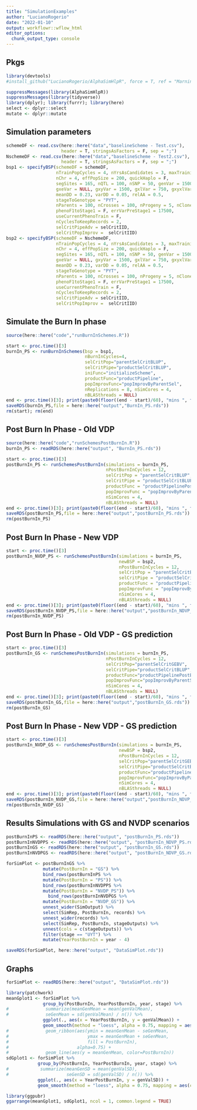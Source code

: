 ```yaml
---
title: "SimulationExamples"
author: "LucianoRogerio"
date: "2022-01-10"
output: workflowr::wflow_html
editor_options:
  chunk_output_type: console
---
```


## Pkgs

```r

library(devtools)
#install_github("LucianoRogerio/AlphaSimHlpR", force = T, ref = "MarninPkg")

suppressMessages(library(AlphaSimHlpR))
suppressMessages(library(tidyverse))
library(dplyr); library(furrr); library(here)
select <- dplyr::select
mutate <- dplyr::mutate
```


## Simulation parameters

```r
schemeDF <- read.csv(here::here("data","baselineScheme - Test.csv"),
                     header = T, stringsAsFactors = F, sep = ";")
NschemeDF <- read.csv(here::here("data","baselineScheme - Test2.csv"),
                     header = T, stringsAsFactors = F, sep = ";")
bsp1 <- specifyBSP(schemeDF = schemeDF,
                   nTrainPopCycles = 4, nYrsAsCandidates = 3, maxTrainingPopSize = 150,
                   nChr = 4, effPopSize = 200, quickHaplo = F,
                   segSites = 165, nQTL = 100, nSNP = 50, genVar = 1500,
                   gxeVar = NULL, gxyVar = 1500, gxlVar = 750, gxyxlVar = 300,
                   meanDD = 0.23, varDD = 0.05, relAA = 0.5,
                   stageToGenotype = "PYT",
                   nParents = 100, nCrosses = 100, nProgeny = 5, nClonesToNCRP = 3,
                   phenoF1toStage1 = F, errVarPreStage1 = 17500,
                   useCurrentPhenoTrain = F,
                   nCyclesToKeepRecords = 2,
                   selCritPipeAdv = selCritIID,
                   selCritPopImprov =  selCritIID)
bsp2 <- specifyBSP(schemeDF = NschemeDF,
                   nTrainPopCycles = 4, nYrsAsCandidates = 3, maxTrainingPopSize = 150,
                   nChr = 4, effPopSize = 200, quickHaplo = F,
                   segSites = 165, nQTL = 100, nSNP = 50, genVar = 1500,
                   gxeVar = NULL, gxyVar = 1500, gxlVar = 750, gxyxlVar = 300,
                   meanDD = 0.23, varDD = 0.05, relAA = 0.5,
                   stageToGenotype = "PYT",
                   nParents = 100, nCrosses = 100, nProgeny = 5, nClonesToNCRP = 3,
                   phenoF1toStage1 = F, errVarPreStage1 = 17500,
                   useCurrentPhenoTrain = F,
                   nCyclesToKeepRecords = 2,
                   selCritPipeAdv = selCritIID,
                   selCritPopImprov =  selCritIID)
```

## Simulate the Burn In phase

```r
source(here::here("code","runBurnInSchemes.R"))

start <- proc.time()[3]
burnIn_PS <- runBurnInSchemes(bsp = bsp1,
                              nBurnInCycles=4,
                              selCritPop="parentSelCritBLUP",
                              selCritPipe="productSelCritBLUP",
                              iniFunc="initializeScheme",
                              productFunc="productPipeline",
                              popImprovFunc="popImprovByParentSel",
                              nReplications = 8, nSimCores = 4,
                              nBLASthreads = NULL)
end <- proc.time()[3]; print(paste0(floor((end - start)/60), "mins ", floor(((end - start)%%60)), "s elapsed"))
saveRDS(burnIn_PS,file = here::here("output","BurnIn_PS.rds"))
rm(start); rm(end)
```

## Post Burn In Phase - Old VDP
```r
source(here::here("code","runSchemesPostBurnIn.R"))
burnIn_PS <- readRDS(here::here("output", "BurnIn_PS.rds"))

start <- proc.time()[3]
postBurnIn_PS <- runSchemesPostBurnIn(simulations = burnIn_PS,
                                      nPostBurnInCycles = 12,
                                      selCritPop = "parentSelCritBLUP",
                                      selCritPipe = "productSelCritBLUP",
                                      productFunc = "productPipelinePostBurnIn",
                                      popImprovFunc = "popImprovByParentSel",
                                      nSimCores = 4,
                                      nBLASthreads = NULL)
end <- proc.time()[3]; print(paste0(floor((end - start)/60), "mins ", floor(((end - start)%%60)), "s elapsed"))
saveRDS(postBurnIn_PS,file = here::here("output","postBurnIn_PS.rds"))
rm(postBurnIn_PS)
```

##  Post Burn In Phase - New VDP
```r
start <- proc.time()[3]
postBurnIn_NVDP_PS <- runSchemesPostBurnIn(simulations = burnIn_PS,
                                           newBSP = bsp2,
                                           nPostBurnInCycles = 12,
                                           selCritPop = "parentSelCritBLUP",
                                           selCritPipe = "productSelCritBLUP",
                                           productFunc = "productPipelinePostBurnIn",
                                           popImprovFunc = "popImprovByParentSel",
                                           nSimCores = 4,
                                           nBLASthreads = NULL)
end <- proc.time()[3]; print(paste0(floor((end - start)/60), "mins ", floor(((end - start)%%60)), "s elapsed"))
saveRDS(postBurnIn_NVDP_PS,file = here::here("output","postBurnIn_NDVP_PS.rds"))
rm(postBurnIn_NVDP_PS)
```

##  Post Burn In Phase - Old VDP - GS prediction
```r
start <- proc.time()[3]
postBurnIn_GS <- runSchemesPostBurnIn(simulations = burnIn_PS,
                                      nPostBurnInCycles = 12,
                                      selCritPop="parentSelCritGEBV",
                                      selCritPipe="productSelCritBLUP",
                                      productFunc="productPipelinePostBurnIn",
                                      popImprovFunc="popImprovByParentSel",
                                      nSimCores = 4,
                                      nBLASthreads = NULL)
end <- proc.time()[3]; print(paste0(floor((end - start)/60), "mins ", floor(((end - start)%%60)), "s elapsed"))
saveRDS(postBurnIn_GS,file = here::here("output","postBurnIn_GS.rds"))
rm(postBurnIn_GS)
```

##  Post Burn In Phase - New VDP - GS prediction
```r
start <- proc.time()[3]
postBurnIn_NVDP_GS <- runSchemesPostBurnIn(simulations = burnIn_PS,
                                           newBSP = bsp2,
                                           nPostBurnInCycles = 12,
                                           selCritPop="parentSelCritGEBV",
                                           selCritPipe="productSelCritBLUP",
                                           productFunc="productPipelinePostBurnIn",
                                           popImprovFunc="popImprovByParentSel",
                                           nSimCores = 4,
                                           nBLASthreads = NULL)
end <- proc.time()[3]; print(paste0(floor((end - start)/60), "mins ", floor(((end - start)%%60)), "s elapsed"))
saveRDS(postBurnIn_NVDP_GS,file = here::here("output","postBurnIn_NDVP_GS.rds"))
rm(postBurnIn_NVDP_GS)
```

## Results Simulations with GS and NVDP scenarios

```r
postBurnInPS <- readRDS(here::here("output", "postBurnIn_PS.rds"))
postBurnInNVDPPS <- readRDS(here::here("output", "postBurnIn_NDVP_PS.rds"))
postBurnInGS <- readRDS(here::here("output", "postBurnIn_GS.rds"))
postBurnInNVDPGS <- readRDS(here::here("output", "postBurnIn_NDVP_GS.rds"))

forSimPlot <- postBurnInGS %>% 
              mutate(PostBurnIn = "GS") %>% 
              bind_rows(postBurnInPS %>% 
              mutate(PostBurnIn = "PS")) %>% 
              bind_rows(postBurnInNVDPPS %>% 
              mutate(PostBurnIn = "NVDP_PS")) %>% 
                bind_rows(postBurnInNVDPGS %>% 
              mutate(PostBurnIn = "NVDP_GS")) %>% 
              unnest_wider(SimOutput) %>% 
              select(SimRep, PostBurnIn, records) %>% 
              unnest_wider(records) %>% 
              select(SimRep, PostBurnIn, stageOutputs) %>% 
              unnest(cols = c(stageOutputs)) %>% 
              filter(stage == "UYT") %>% 
              mutate(YearPostBurnIn = year - 4)

saveRDS(forSimPlot, here::here("output", "DataSimPlot.rds"))
```

## Graphs

```r
forSimPlot <- readRDS(here::here("output", "DataSimPlot.rds"))

library(patchwork)
meanGplot1 <- forSimPlot %>% 
              group_by(PostBurnIn, YearPostBurnIn, year, stage) %>% 
#              summarize(meanGenMean = mean(genValMean),
#              seGenMean = sd(genValMean) / n()) %>% 
              ggplot(., aes(x = YearPostBurnIn, y = genValMean)) +
              geom_smooth(method = "loess", alpha = 0.75, mapping = aes(colour = PostBurnIn))# +
#              geom_ribbon(aes(ymin = meanGenMean - seGenMean, 
#                              ymax = meanGenMean + seGenMean,
#                              fill = PostBurnIn), 
#                          alpha=0.75) + 
#              geom_line(aes(y = meanGenMean, color=PostBurnIn))
sdGplot1 <- forSimPlot %>% 
            group_by(PostBurnIn, YearPostBurnIn, year, stage) %>% 
#            summarize(meanGenSD = mean(genValSD),
#                      seGenSD = sd(genValSD) / n()) %>% 
            ggplot(., aes(x = YearPostBurnIn, y = genValSD)) +
            geom_smooth(method = "loess", alpha = 0.75, mapping = aes(colour = PostBurnIn))

library(ggpubr)
ggarrange(meanGplot1, sdGplot1, ncol = 1, common.legend = TRUE)
```
